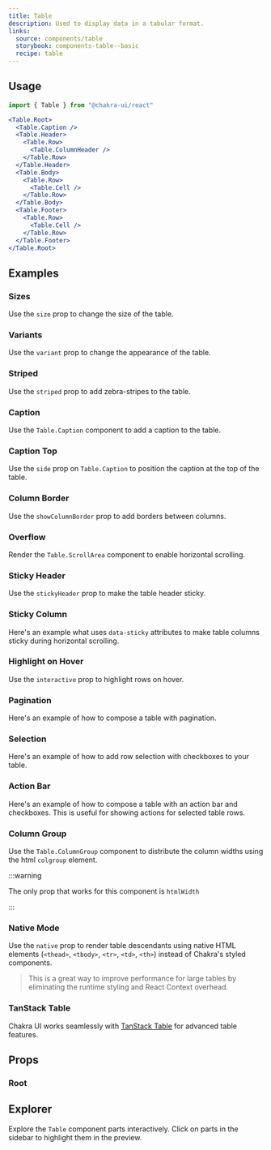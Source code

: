 ```yaml
---
title: Table
description: Used to display data in a tabular format.
links:
  source: components/table
  storybook: components-table--basic
  recipe: table
---
```


<ExampleTabs name="table-basic" />

## Usage

```jsx
import { Table } from "@chakra-ui/react"
```

```jsx
<Table.Root>
  <Table.Caption />
  <Table.Header>
    <Table.Row>
      <Table.ColumnHeader />
    </Table.Row>
  </Table.Header>
  <Table.Body>
    <Table.Row>
      <Table.Cell />
    </Table.Row>
  </Table.Body>
  <Table.Footer>
    <Table.Row>
      <Table.Cell />
    </Table.Row>
  </Table.Footer>
</Table.Root>
```

## Examples

### Sizes

Use the `size` prop to change the size of the table.

<ExampleTabs name="table-with-sizes" />

### Variants

Use the `variant` prop to change the appearance of the table.

<ExampleTabs name="table-with-variants" />

### Striped

Use the `striped` prop to add zebra-stripes to the table.

<ExampleTabs name="table-with-striped" />

### Caption

Use the `Table.Caption` component to add a caption to the table.

<ExampleTabs name="table-with-caption" />

### Caption Top

Use the `side` prop on `Table.Caption` to position the caption at the top of the
table.

<ExampleTabs name="table-with-caption-top" />

### Column Border

Use the `showColumnBorder` prop to add borders between columns.

<ExampleTabs name="table-with-column-border" />

### Overflow

Render the `Table.ScrollArea` component to enable horizontal scrolling.

<ExampleTabs name="table-with-overflow" />

### Sticky Header

Use the `stickyHeader` prop to make the table header sticky.

<ExampleTabs name="table-with-sticky-header" />

### Sticky Column

Here's an example what uses `data-sticky` attributes to make table columns
sticky during horizontal scrolling.

<ExampleTabs name="table-with-sticky-column" />

### Highlight on Hover

Use the `interactive` prop to highlight rows on hover.

<ExampleTabs name="table-with-interactive" />

### Pagination

Here's an example of how to compose a table with pagination.

<ExampleTabs name="table-with-pagination" />

### Selection

Here's an example of how to add row selection with checkboxes to your table.

<ExampleTabs name="table-with-selection" />

### Action Bar

Here's an example of how to compose a table with an action bar and checkboxes.
This is useful for showing actions for selected table rows.

<ExampleTabs name="table-with-selection-action-bar" />

### Column Group

Use the `Table.ColumnGroup` component to distribute the column widths using the
html `colgroup` element.

:::warning

The only prop that works for this component is `htmlWidth`

:::

<ExampleTabs name="table-with-column-group" />

### Native Mode

Use the `native` prop to render table descendants using native HTML elements
(`<thead>`, `<tbody>`, `<tr>`, `<td>`, `<th>`) instead of Chakra's styled
components.

> This is a great way to improve performance for large tables by eliminating the
> runtime styling and React Context overhead.

<ExampleTabs name="table-with-native" />

### TanStack Table

Chakra UI works seamlessly with
[TanStack Table](https://tanstack.com/table/latest) for advanced table features.

<ExampleTabs name="table-with-tanstack" />

## Props

### Root

<PropTable component="Table" part="Root" />

## Explorer

Explore the `Table` component parts interactively. Click on parts in the sidebar
to highlight them in the preview.

<Explorer name="table-basic-explorer" />

